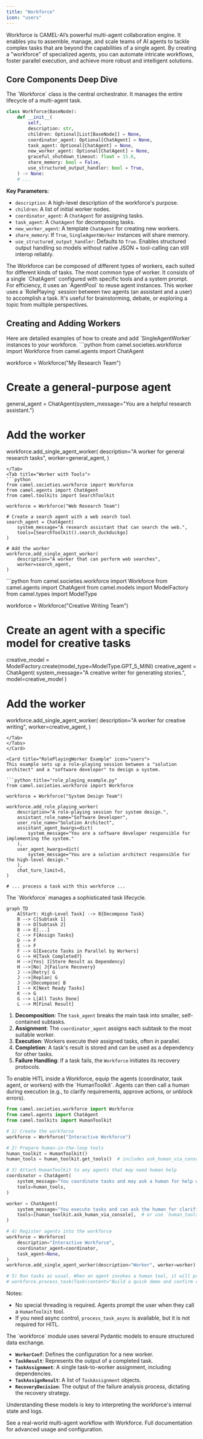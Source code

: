 ```yaml
---
title: "Workforce"
icon: "users"
---
```


<Card title="Concept" icon="users">
Workforce is CAMEL-AI’s powerful multi-agent collaboration engine. It enables you to assemble, manage, and scale teams of AI agents to tackle complex tasks that are beyond the capabilities of a single agent. By creating a "workforce" of specialized agents, you can automate intricate workflows, foster parallel execution, and achieve more robust and intelligent solutions.
</Card>

## Core Components Deep Dive

<Card title="The Workforce Class" icon="layer-group">
The `Workforce` class is the central orchestrator. It manages the entire lifecycle of a multi-agent task.

```python title="Workforce Initialization"
class Workforce(BaseNode):
    def __init__(
        self,
        description: str,
        children: Optional[List[BaseNode]] = None,
        coordinator_agent: Optional[ChatAgent] = None,
        task_agent: Optional[ChatAgent] = None,
        new_worker_agent: Optional[ChatAgent] = None,
        graceful_shutdown_timeout: float = 15.0,
        share_memory: bool = False,
        use_structured_output_handler: bool = True,
    ) -> None:
    # ...
```

**Key Parameters:**

-   `description`: A high-level description of the workforce's purpose.
-   `children`: A list of initial worker nodes.
-   `coordinator_agent`: A `ChatAgent` for assigning tasks.
-   `task_agent`: A `ChatAgent` for decomposing tasks.
-   `new_worker_agent`: A template `ChatAgent` for creating new workers.
-   `share_memory`: If `True`, `SingleAgentWorker` instances will share memory.
-   `use_structured_output_handler`: Defaults to `True`. Enables structured output handling so models without native JSON + tool-calling can still interop reliably.
</Card>

<Card title="Worker Types" icon="users-gear">
The Workforce can be composed of different types of workers, each suited for different kinds of tasks.
<CardGroup cols={2}>
    <Card title="SingleAgentWorker" icon="user">
        The most common type of worker. It consists of a single `ChatAgent` configured with specific tools and a system prompt. For efficiency, it uses an `AgentPool` to reuse agent instances.
    </Card>
    <Card title="RolePlayingWorker" icon="users">
        This worker uses a `RolePlaying` session between two agents (an assistant and a user) to accomplish a task. It's useful for brainstorming, debate, or exploring a topic from multiple perspectives.
    </Card>
</CardGroup>
</Card>

## Creating and Adding Workers

<Card title="SingleAgentWorker Examples" icon="user">
Here are detailed examples of how to create and add `SingleAgentWorker` instances to your workforce.
<Tabs>
<Tab title="Simple Worker">
```python
from camel.societies.workforce import Workforce
from camel.agents import ChatAgent

workforce = Workforce("My Research Team")

# Create a general-purpose agent
general_agent = ChatAgent(system_message="You are a helpful research assistant.")

# Add the worker
workforce.add_single_agent_worker(
    description="A worker for general research tasks",
    worker=general_agent,
)
```
</Tab>
<Tab title="Worker with Tools">
```python
from camel.societies.workforce import Workforce
from camel.agents import ChatAgent
from camel.toolkits import SearchToolkit

workforce = Workforce("Web Research Team")

# Create a search agent with a web search tool
search_agent = ChatAgent(
    system_message="A research assistant that can search the web.",
    tools=[SearchToolkit().search_duckduckgo]
)

# Add the worker
workforce.add_single_agent_worker(
    description="A worker that can perform web searches",
    worker=search_agent,
)
```
</Tab>
<Tab title="Worker with a Specific Model">
```python
from camel.societies.workforce import Workforce
from camel.agents import ChatAgent
from camel.models import ModelFactory
from camel.types import ModelType

workforce = Workforce("Creative Writing Team")

# Create an agent with a specific model for creative tasks
creative_model = ModelFactory.create(model_type=ModelType.GPT_5_MINI)
creative_agent = ChatAgent(
    system_message="A creative writer for generating stories.",
    model=creative_model
)

# Add the worker
workforce.add_single_agent_worker(
    description="A worker for creative writing",
    worker=creative_agent,
)
```
</Tab>
</Tabs>
</Card>

<Card title="RolePlayingWorker Example" icon="users">
This example sets up a role-playing session between a "solution architect" and a "software developer" to design a system.

```python title="role_playing_example.py"
from camel.societies.workforce import Workforce

workforce = Workforce("System Design Team")

workforce.add_role_playing_worker(
    description="A role-playing session for system design.",
    assistant_role_name="Software Developer",
    user_role_name="Solution Architect",
    assistant_agent_kwargs=dict(
        system_message="You are a software developer responsible for implementing the system."
    ),
    user_agent_kwargs=dict(
        system_message="You are a solution architect responsible for the high-level design."
    ),
    chat_turn_limit=5,
)

# ... process a task with this workforce ...
```
</Card>

<Card title="Task Lifecycle and Management" icon="diagram-project">
The `Workforce` manages a sophisticated task lifecycle.

```mermaid
graph TD
    A[Start: High-Level Task] --> B{Decompose Task}
    B --> C[Subtask 1]
    B --> D[Subtask 2]
    B --> E[...]
    C --> F{Assign Tasks}
    D --> F
    E --> F
    F --> G[Execute Tasks in Parallel by Workers]
    G --> H{Task Completed?}
    H -->|Yes| I[Store Result as Dependency]
    H -->|No| J{Failure Recovery}
    J -->|Retry| G
    J -->|Replan| G
    J -->|Decompose| B
    I --> K[Next Ready Tasks]
    K --> G
    G --> L[All Tasks Done]
    L --> M[Final Result]
```

1.  **Decomposition**: The `task_agent` breaks the main task into smaller, self-contained subtasks.
2.  **Assignment**: The `coordinator_agent` assigns each subtask to the most suitable worker.
3.  **Execution**: Workers execute their assigned tasks, often in parallel.
4.  **Completion**: A task's result is stored and can be used as a dependency for other tasks.
5.  **Failure Handling**: If a task fails, the `Workforce` initiates its recovery protocols.
</Card>

<Card title="Advanced Usage: Human-in-the-Loop (HITL)" icon="hand">
To enable HITL inside a Workforce, equip the agents (coordinator, task agent, or workers) with the `HumanToolkit`. Agents can then call a human during execution (e.g., to clarify requirements, approve actions, or unblock errors).

```python title="hitl_with_human_toolkit.py"
from camel.societies.workforce import Workforce
from camel.agents import ChatAgent
from camel.toolkits import HumanToolkit

# 1) Create the workforce
workforce = Workforce("Interactive Workforce")

# 2) Prepare human-in-the-loop tools
human_toolkit = HumanToolkit()
human_tools = human_toolkit.get_tools()  # includes ask_human_via_console, send_message_to_user, ...

# 3) Attach HumanToolkit to any agents that may need human help
coordinator = ChatAgent(
    system_message="You coordinate tasks and may ask a human for help when needed.",
    tools=human_tools,
)

worker = ChatAgent(
    system_message="You execute tasks and can ask the human for clarification.",
    tools=[human_toolkit.ask_human_via_console],  # or use `human_tools`
)

# 4) Register agents into the workforce
workforce = Workforce(
    description="Interactive Workforce",
    coordinator_agent=coordinator,
    task_agent=None,
)
workforce.add_single_agent_worker(description="Worker", worker=worker)

# 5) Run tasks as usual. When an agent invokes a human tool, it will prompt via console.
# workforce.process_task(Task(content="Build a quick demo and confirm requirements with the human."))
```

Notes:
- No special threading is required. Agents prompt the user when they call a `HumanToolkit` tool.
- If you need async control, `process_task_async` is available, but it is not required for HITL.
</Card>

<Card title="Key Data Structures" icon="database">
The `workforce` module uses several Pydantic models to ensure structured data exchange.

-   **`WorkerConf`**: Defines the configuration for a new worker.
-   **`TaskResult`**: Represents the output of a completed task.
-   **`TaskAssignment`**: A single task-to-worker assignment, including dependencies.
-   **`TaskAssignResult`**: A list of `TaskAssignment` objects.
-   **`RecoveryDecision`**: The output of the failure analysis process, dictating the recovery strategy.

Understanding these models is key to interpreting the workforce's internal state and logs.
</Card>

<CardGroup cols={2}>
  <Card
    title="Cookbook: Hackathon Judge Committee"
    icon="bookmark"
    href="https://colab.research.google.com/drive/18ajYUMfwDx3WyrjHow3EvUMpKQDcrLtr?usp=sharing"
  >
    See a real-world multi-agent workflow with Workforce.
  </Card>
  <Card
    title="API Reference"
    icon="book"
    href="/reference/#societies.workforce"
  >
    Full documentation for advanced usage and configuration.
  </Card>
</CardGroup>